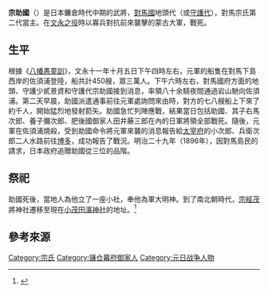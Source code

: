 {{Refimprove|time=2020-07-22T01:53:14+00:00}}
'''宗助國'''（{{Lang-ja|そう すけくに}}）是日本鐮倉時代中期的武將，[[對馬國|對馬國]]地頭代（或[[守護代|守護代]]），對馬宗氏第二代當主。在[[文永之役|文永之役]]時以寡兵對抗前來襲擊的蒙古大軍，戰死。
== 生平 ==
根據《[[八幡愚童訓|八幡愚童訓]]》，文永十一年十月五日下午四時左右，元軍的船隻在對馬下島西岸的佐須浦登陸，船共計450艘，眾三萬人。下午六時左右，對馬國府方面的地頭、守護少貳景資和守護代宗助國接到消息，率領八十余騎夜間通過岩山馳向佐須浦。第二天早晨，助國派遣通事前往元軍處詢問來由時，對方的七八艘船上下來了約千人，開始猛烈地發射箭矢。助國急忙列陣應戰，結果當日包括助國、其子右馬次郎、養子彌次郎、肥後國御家人田井藤三郎在內的日軍將領全部戰死。隨後，元軍在佐須浦燒殺，受到助國命令將元軍來襲的消息報告給[[太宰府|太宰府]]的小次郎、兵衛次郎二人水路前往[[博多|博多]]，成功報告了戰況。明治二十九年（1896年），因對馬島民的請求，日本政府追贈助國從三位的品階。

== 祭祀 ==
助國死後，當地人為他立了一座小社，奉他為軍大明神。到了南北朝時代，[[宗經茂|宗經茂]]將神社遷移至現在[[小茂田濱神社|小茂田濱神社]]的地址。<ref>{{Cite web|title=小茂田浜神社（大祭）|url=https://www.nagasaki-tabinet.com/guide/793/|accessdate=|author=|date=|format=|publisher=|language=|archive-date=2020-07-22|archive-url=https://web.archive.org/web/20200722021353/https://www.nagasaki-tabinet.com/guide/793/|dead-url=no}}</ref>
== 參考來源 ==
{{reflist}}
[[Category:宗氏|Category:宗氏]]
[[Category:镰仓幕府御家人|Category:镰仓幕府御家人]]
[[Category:元日战争人物|Category:元日战争人物]]